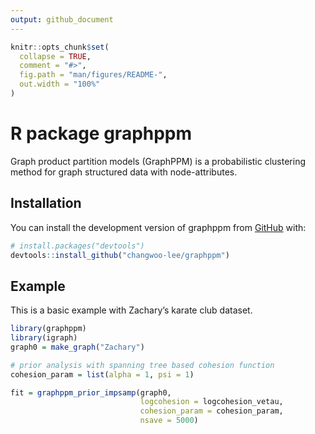 ```yaml
---
output: github_document
---
```


<!-- README.md is generated from README.Rmd. Please edit that file -->

```r
knitr::opts_chunk$set(
  collapse = TRUE,
  comment = "#>",
  fig.path = "man/figures/README-",
  out.width = "100%"
)
```

# R package graphppm

<!-- badges: start -->
<!-- badges: end -->

Graph product partition models (GraphPPM) is a probabilistic clustering method for graph structured data with node-attributes. 


## Installation

You can install the development version of graphppm from [GitHub](https://github.com/) with:

``` r
# install.packages("devtools")
devtools::install_github("changwoo-lee/graphppm")
```

## Example

This is a basic example with Zachary's karate club dataset.

```r
library(graphppm)
library(igraph)
graph0 = make_graph("Zachary")

# prior analysis with spanning tree based cohesion function 
cohesion_param = list(alpha = 1, psi = 1)

fit = graphppm_prior_impsamp(graph0, 
                             logcohesion = logcohesion_vetau, 
                             cohesion_param = cohesion_param, 
                             nsave = 5000)



```










